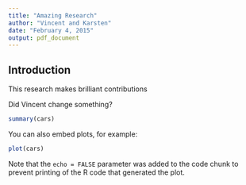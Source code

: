 ```yaml
---
title: "Amazing Research"
author: "Vincent and Karsten"
date: "February 4, 2015"
output: pdf_document
---
```


## Introduction 

This research makes brilliant contributions

Did Vincent change something? 

```r
summary(cars)
```

You can also embed plots, for example:

```r
plot(cars)
```

Note that the `echo = FALSE` parameter was added to the code chunk to prevent printing of the R code that generated the plot.
